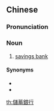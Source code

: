 {{also|储蓄银行}}
==Chinese==
{{zh-forms|s=储蓄银行|type=22}}

===Pronunciation===
{{zh-pron
|m=储xù yínháng
|c=cyu5 cuk1 ngan4 hong4,cyu4 cuk1 ngan4 hong4,cyu1 cuk1 ngan4 hong4
|mn=kh:thú-thiok-gîn-hâng/tp:thú-thiok-gûn-hâng
|cat=n
}}

===Noun===
{{zh-noun}}

# [[savings bank]]

====Synonyms====
* {{zh-l|儲蓄所}}
* {{zh-l|貯蓄銀行}}

[[th:儲蓄銀行]]